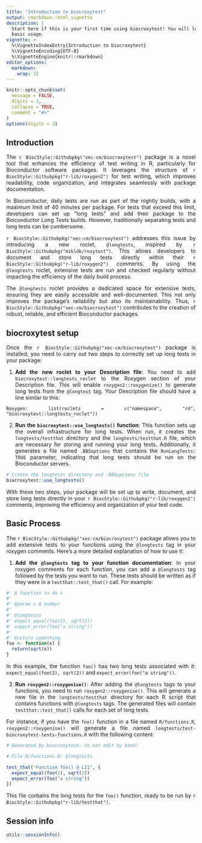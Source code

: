 ```yaml
---
title: "Introduction to biocroxytest"
output: rmarkdown::html_vignette
description: |
  Start here if this is your first time using biocroxytest! You will learn about     
  basic usage.
vignette: >
  %\VignetteIndexEntry{Introduction to biocroxytest}
  %\VignetteEncoding{UTF-8}
  %\VignetteEngine{knitr::rmarkdown}
editor_options: 
  markdown: 
    wrap: 72
---
```


```{=html}
<style>
body {
text-align: justify}
</style>
```
```r
knitr::opts_chunk$set(
  message = FALSE,
  digits = 3,
  collapse = TRUE,
  comment = "#>"
)
options(digits = 3)
```


## Introduction

The `r BiocStyle::Githubpkg("xec-cm/biocroxytest")` package is a novel tool that enhances the efficiency of test writing in R, particularly for Bioconductor software packages. It leverages the structure of `r BiocStyle::Githubpkg("r-lib/roxygen2")` for test writing, which improves readability, code organization, and integrates seamlessly with package documentation.

In Bioconductor, daily tests are run as part of the nightly builds, with a maximum limit of 40 minutes per package. For tests that exceed this limit, developers can set up "long tests" and add their package to the Bioconductor Long Tests builds. However, traditionally separating tests and long tests can be cumbersome.

`r BiocStyle::Githubpkg("xec-cm/biocroxytest")` addresses this issue by introducing a new roclet, `@longtests`, inspired by `r BiocStyle::Githubpkg("mikldk/roxytest")`. This allows developers to document and store long tests directly within their `r BiocStyle::Githubpkg("r-lib/roxygen2")` comments. By using the `@longtests` roclet, extensive tests are run and checked regularly without impacting the efficiency of the daily build process.

The `@longtests` roclet provides a dedicated space for extensive tests, ensuring they are easily accessible and well-documented. This not only improves the package's reliability but also its maintainability. Thus, `r BiocStyle::Githubpkg("xec-cm/biocroxytest")`  contributes to the creation of robust, reliable, and efficient Bioconductor packages. 

## biocroxytest setup

Once the `r BiocStyle::Githubpkg("xec-cm/biocroxytest")` package is installed, you need to carry out two steps to correctly set up long tests in your package:

1. **Add the new roclet to your Description file**: You need to add `biocroxytest::longtests_roclet` to the Roxygen section of your Description file. This will enable `roxygen2::roxygenize()` to generate long tests from the `@longtest` tag. Your Description file should have a line similar to this:

```
Roxygen: list(roclets = c("namespace", "rd", "biocroxytest::longtests_roclet"))
```

2. **Run the `biocroxytest::use_longtests()` function**: This function sets up the overall infrastructure for long tests. When run, it creates the `longtests/testthat` directory and the `longtests/testthat.R` file, which are necessary for storing and running your long tests. Additionally, it generates a file named `.BBSoptions` that contains the `RunLongTests: TRUE` parameter, indicating that long tests should be run on the Bioconductor servers.

```r
# Create the longtests directory and .BBSoptions file
biocroxytest::use_longtests()
```

With these two steps, your package will be set up to write, document, and store long tests directly in your `r BiocStyle::Githubpkg("r-lib/roxygen2")` comments, improving the efficiency and organization of your test code.

## Basic Process

The `r BiocStyle::Githubpkg("xec-cm/biocroxytest")` package allows you to add extensive tests to your functions using the `@longtests` tag in your roxygen comments. Here's a more detailed explanation of how to use it:

1. **Add the `@longtests` tag to your function documentation**: In your roxygen comments for each function, you can add a `@longtests` tag followed by the tests you want to run. These tests should be written as if they were in a `testthat::test_that()` call. For example:

```r
#' A function to do x
#' 
#' @param x A number
#' 
#' @longtests 
#' expect_equal(foo(2), sqrt(2))
#' expect_error(foo("a string"))
#' 
#' @return something
foo <- function(x) {
  return(sqrt(x))
}
```

In this example, the function `foo()` has two long tests associated with it: `expect_equal(foo(2), sqrt(2))` and `expect_error(foo("a string"))`.

2. **Run `roxygen2::roxygenise()`**: After adding the `@longtests` tags to your functions, you need to run `roxygen2::roxygenise()`. This will generate a new file in the `longtests/testthat` directory for each R script that contains functions with `@longtests` tags. The generated files will contain `testthat::test_that()` calls for each set of long tests.

For instance, if you have the `foo()` function in a file named `R/functions.R`, `roxygen2::roxygenise()` will generate a file named `longtests/test-biocroxytest-tests-functions.R` with the following content:

```r
# Generated by biocroxytest: do not edit by hand!

# File R/functions.R: @longtests

test_that("Function foo() @ L11", {
  expect_equal(foo(2), sqrt(2))
  expect_error(foo("a string"))
})
```

This file contains the long tests for the `foo()` function, ready to be run by `r BiocStyle::Githubpkg("r-lib/testthat")`.

## Session info

```r
utils::sessionInfo()
```
